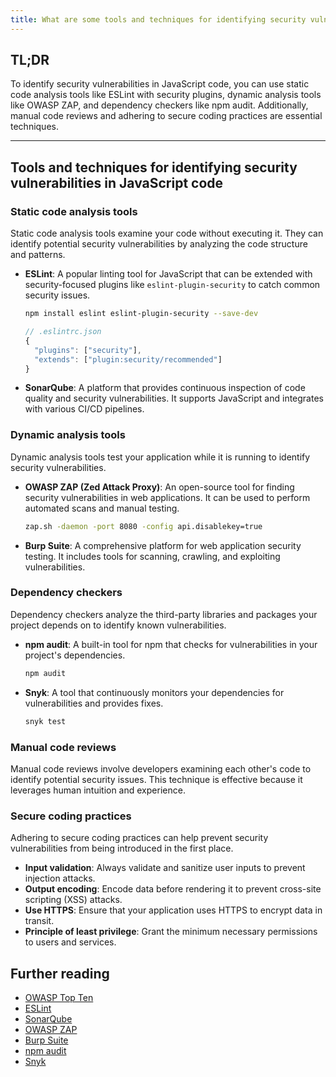 ```yaml
---
title: What are some tools and techniques for identifying security vulnerabilities in JavaScript code?
---
```


## TL;DR

To identify security vulnerabilities in JavaScript code, you can use static code analysis tools like ESLint with security plugins, dynamic analysis tools like OWASP ZAP, and dependency checkers like npm audit. Additionally, manual code reviews and adhering to secure coding practices are essential techniques.

---

## Tools and techniques for identifying security vulnerabilities in JavaScript code

### Static code analysis tools

Static code analysis tools examine your code without executing it. They can identify potential security vulnerabilities by analyzing the code structure and patterns.

- **ESLint**: A popular linting tool for JavaScript that can be extended with security-focused plugins like `eslint-plugin-security` to catch common security issues.

  ```bash
  npm install eslint eslint-plugin-security --save-dev
  ```

  ```js
  // .eslintrc.json
  {
    "plugins": ["security"],
    "extends": ["plugin:security/recommended"]
  }
  ```

- **SonarQube**: A platform that provides continuous inspection of code quality and security vulnerabilities. It supports JavaScript and integrates with various CI/CD pipelines.

### Dynamic analysis tools

Dynamic analysis tools test your application while it is running to identify security vulnerabilities.

- **OWASP ZAP (Zed Attack Proxy)**: An open-source tool for finding security vulnerabilities in web applications. It can be used to perform automated scans and manual testing.

  ```bash
  zap.sh -daemon -port 8080 -config api.disablekey=true
  ```

- **Burp Suite**: A comprehensive platform for web application security testing. It includes tools for scanning, crawling, and exploiting vulnerabilities.

### Dependency checkers

Dependency checkers analyze the third-party libraries and packages your project depends on to identify known vulnerabilities.

- **npm audit**: A built-in tool for npm that checks for vulnerabilities in your project's dependencies.

  ```bash
  npm audit
  ```

- **Snyk**: A tool that continuously monitors your dependencies for vulnerabilities and provides fixes.
  ```bash
  snyk test
  ```

### Manual code reviews

Manual code reviews involve developers examining each other's code to identify potential security issues. This technique is effective because it leverages human intuition and experience.

### Secure coding practices

Adhering to secure coding practices can help prevent security vulnerabilities from being introduced in the first place.

- **Input validation**: Always validate and sanitize user inputs to prevent injection attacks.
- **Output encoding**: Encode data before rendering it to prevent cross-site scripting (XSS) attacks.
- **Use HTTPS**: Ensure that your application uses HTTPS to encrypt data in transit.
- **Principle of least privilege**: Grant the minimum necessary permissions to users and services.

## Further reading

- [OWASP Top Ten](https://owasp.org/www-project-top-ten/)
- [ESLint](https://eslint.org/)
- [SonarQube](https://www.sonarqube.org/)
- [OWASP ZAP](https://www.zaproxy.org/)
- [Burp Suite](https://portswigger.net/burp)
- [npm audit](https://docs.npmjs.com/cli/v7/commands/npm-audit)
- [Snyk](https://snyk.io/)
